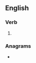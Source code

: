 ==English==

===Verb===
{{head|en|verb form}}

# {{present participle of|outline|lang=en|nocat=1}}

===Anagrams===
* {{anagrams|en|a=giilnnotu|untoiling}}